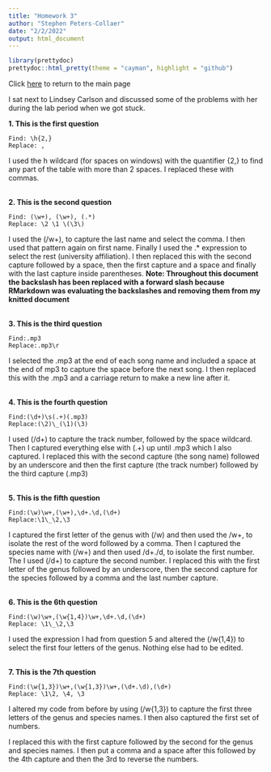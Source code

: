 ```yaml
---
title: "Homework 3"
author: "Stephen Peters-Collaer"
date: "2/2/2022"
output: html_document
---
```

```r
library(prettydoc)
prettydoc::html_pretty(theme = "cayman", highlight = "github")

```
Click [here](index.html) to return to the main page

I sat next to Lindsey Carlson and discussed some of the problems with her during the lab period when we got stuck.

**1.  This is the first question**

```
Find: \h{2,}
Replace: ,
```

I used the h wildcard (for spaces on windows) with the quantifier {2,} to find any part of the table with more than 2 spaces.  I replaced these with commas.

<br>
**2.  This is the second question**

```
Find: (\w+), (\w+), (.*)
Replace: \2 \1 \(\3\)
```

I used the (/w+), to capture the last name and select the comma.  I then used that pattern again on first name.  Finally I used the .* expression to select the rest (university affiliation).  I then replaced this with the second capture followed by a space, then the first capture and a space and finally with the last capture inside parentheses. **Note:  Throughout this document the backslash has been replaced with a forward slash because RMarkdown was evaluating the backslashes and removing them from my knitted document**

<br>
**3.  This is the third question**

```
Find:.mp3 
Replace:.mp3\r
```

I selected the .mp3 at the end of each song name and included a space at the end of mp3 to capture the space before the next song.  I then replaced this with the .mp3 and a carriage return to make a new line after it.

<br>
**4.  This is the fourth question**

```
Find:(\d+)\s(.+)(.mp3)
Replace:(\2)\_(\1)(\3)

```
I used (/d+) to capture the track number, followed by the space wildcard.  Then I captured everything else with (.+) up until .mp3 which I also captured.
I replaced this with the second capture (the song name) followed by an underscore and then the first capture (the track number) followed by the third capture (.mp3)

<br>
**5.  This is the fifth question**

```
Find:(\w)\w+,(\w+),\d+.\d,(\d+)
Replace:\1\_\2,\3
```
I captured the first letter of the genus with (/w) and then used the /w+, to isolate the rest of the word followed by a comma.  Then I captured the species name with (/w+) and then used /d+./d, to isolate the first number.  The I used (/d+) to capture the second number.  I replaced this with the first letter of the genus followed by an underscore, then the second capture for the species followed by a comma and the last number capture.

<br>
**6. This is the 6th question**

```
Find:(\w)\w+,(\w{1,4})\w+,\d+.\d,(\d+)
Replace: \1\_\2,\3
```
I used the expression I had from question 5 and altered the (/w{1,4}) to select the first four letters of the genus.  Nothing else had to be edited.

<br>
**7.  This is the 7th question**

```
Find:(\w{1,3})\w+,(\w{1,3})\w+,(\d+.\d),(\d+)
Replace: \1\2, \4, \3
```
I altered my code from before by using (/w{1,3}) to capture the first three letters of the genus and species names.  I then also captured the first set of numbers.

I replaced this with the first capture followed by the second for the genus and species names.  I then put a comma and a space after this followed by the 4th capture and then the 3rd to reverse the numbers.